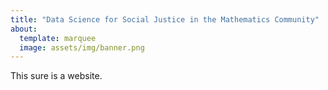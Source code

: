 ```yaml
---
title: "Data Science for Social Justice in the Mathematics Community"
about:
  template: marquee
  image: assets/img/banner.png
---
```


This sure is a website. 